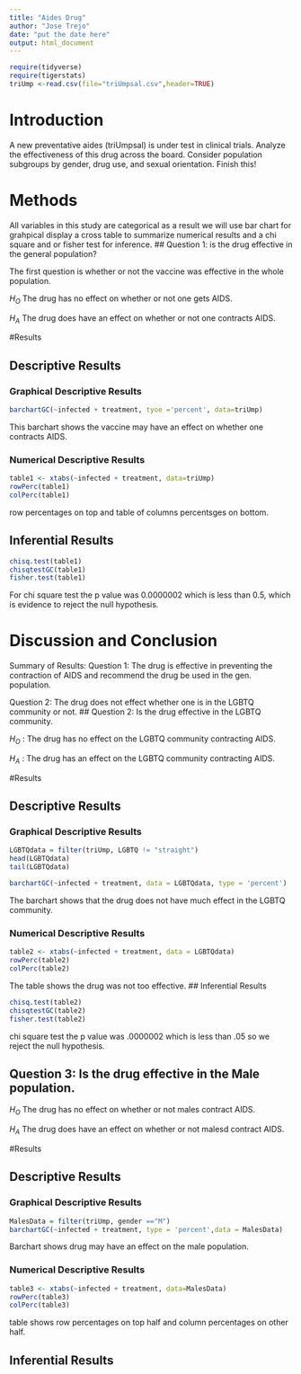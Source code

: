 ```yaml
---
title: "Aides Drug"
author: "Jose Trejo"
date: "put the date here"
output: html_document
---
```


```r
require(tidyverse)
require(tigerstats)
triUmp <-read.csv(file="triUmpsal.csv",header=TRUE)
```

# Introduction

<!--In this section you explain what you are trying to show.  Where did the data come from?  What is the research or other question you are trying to answer?.  If you skimp in this section expect to be marked down in your grade. Paint a picture of the project a couple of paragraphs is expected!-->

A new  preventative aides (triUmpsal) is under test in clinical trials. Analyze the effectiveness of this drug across the board. Consider population subgroups by gender, drug use, and sexual orientation. Finish this!

# Methods

<!--Decide on your methods:  use "variable analysis" or other appropriate descriptors.  Make sure to choose at least one graphical method and at least one numerical method. Discuss what data manipulations may be needed for example subsetting or other binning procedures and what sort of graphical displays and inferential tools will be used!-->
All variables in this study are categorical as a result we will use bar chart for grahpical display a cross table to summarize numerical results and a chi square and or fisher test for inference. 
## Question 1: is the drug effective in the general population?

The first question is whether or not the vaccine was effective in the whole population. 

$H_O$ The drug has no effect on whether or not one gets AIDS.

$H_A$ The drug does have an effect on whether or not one contracts AIDS.

#Results

<!--Divide this section into two sub-sections:  One for your descriptive  results and one for your inferential results.!-->

## Descriptive Results

### Graphical Descriptive Results

<!--Graphical results here.  Make sure to show your code.  Provide appropriate labels for axes, giving units if possible, and provide a good title for the graph, too.  Use the graphical results to describe the patterns if any that exist in the data as focused toward the research question. Bottom line is to explain the features of the graph that are relevant to conforming or departing to what is expected by your null hypothesis !-->

```r
barchartGC(~infected + treatment, tyoe ='percent', data=triUmp)
```

This barchart shows the vaccine may have an effect on whether one contracts AIDS.

### Numerical Descriptive Results

<!--Numerical results go here. Use the numerical results to describe the patterns if any that exist in the data as focused toward the research question!-->
```r
table1 <- xtabs(~infected + treatment, data=triUmp)
rowPerc(table1)
colPerc(table1)
```

row percentages on top and table of columns percentsges on bottom.

## Inferential Results

<!--State hypothesis clearly.  Make sure your discussion of the inferential test covers all the aspects that the test output produces, such as test statistic, p-value etc.  Make a decision about the null hypothesis, explain the assumptions on which the selected test/procedure was based, and why the chosen procedure satisfys the assumptions and is appropriate to answer the research question!-->

```r
chisq.test(table1)
chisqtestGC(table1)
fisher.test(table1)
```

For chi square test the p value was 0.0000002 which is less than 0.5, which is evidence to reject the null hypothesis. 

# Discussion and Conclusion

<!--Discussion and conclusion here.  If you found a relationship be sure to consider whether the relationship occurs because one of the variavbles causes the other, or whether they perhasps are related for some other reason.  Watch the chapter 6 videos from the GeorgeTown videos collection.!-->
Summary of Results: 
Question 1: The drug is effective in preventing the contraction of AIDS and recommend the drug be used in the gen. population. 

Question 2: The drug does not effect whether one is in the LGBTQ community or not. 
## Question 2: Is the drug effective in the LGBTQ community. 

$H_O$ : The drug has no effect on the LGBTQ community contracting AIDS. 

$H_A$ : The drug has an effect on the LGBTQ community contracting AIDS. 

#Results

<!--Divide this section into two sub-sections:  One for your descriptive  results and one for your inferential results.!-->

## Descriptive Results

### Graphical Descriptive Results

<!--Graphical results here.  Make sure to show your code.  Provide appropriate labels for axes, giving units if possible, and provide a good title for the graph, too.  Use the graphical results to describe the patterns if any that exist in the data as focused toward the research question. Bottom line is to explain the features of the graph that are relevant to conforming or departing to what is expected by your null hypothesis !-->

```r
LGBTQdata = filter(triUmp, LGBTQ != "straight")
head(LGBTQdata)
tail(LGBTQdata)

barchartGC(~infected + treatment, data = LGBTQdata, type = 'percent')
```

The barchart shows that the drug does not have much effect in the LGBTQ community.

### Numerical Descriptive Results

<!--Numerical results go here. Use the numerical results to describe the patterns if any that exist in the data as focused toward the research question!-->

```r
table2 <- xtabs(~infected + treatment, data = LGBTQdata)
rowPerc(table2)
colPerc(table2)
```

The table shows the drug was not too effective. 
## Inferential Results

<!--State hypothesis clearly.  Make sure your discussion of the inferential test covers all the aspects that the test output produces, such as test statistic, p-value etc.  Make a decision about the null hypothesis, explain the assumptions on which the selected test/procedure was based, and why the chosen procedure satisfys the assumptions and is appropriate to answer the research question!-->

```r
chisq.test(table2)
chisqtestGC(table2)
fisher.test(table2)
```

chi square test the p value was .0000002 which is less than .05 so we reject the null hypothesis. 

## Question 3: Is the drug effective in the Male population. 

$H_O$ The drug has no effect on whether or not males contract AIDS.

$H_A$ The drug does have an effect on whether or not malesd contract AIDS.

#Results

<!--Divide this section into two sub-sections:  One for your descriptive  results and one for your inferential results.!-->

## Descriptive Results

### Graphical Descriptive Results

<!--Graphical results here.  Make sure to show your code.  Provide appropriate labels for axes, giving units if possible, and provide a good title for the graph, too.  Use the graphical results to describe the patterns if any that exist in the data as focused toward the research question. Bottom line is to explain the features of the graph that are relevant to conforming or departing to what is expected by your null hypothesis !-->

```r
MalesData = filter(triUmp, gender =="M")
barchartGC(~infected + treatment, type = 'percent',data = MalesData)
```

Barchart shows drug may have an effect on the male population.

### Numerical Descriptive Results

<!--Numerical results go here. Use the numerical results to describe the patterns if any that exist in the data as focused toward the research question!-->

```r
table3 <- xtabs(~infected + treatment, data=MalesData)
rowPerc(table3)
colPerc(table3)
```

table shows row percentages on top half and column percentages on other half. 


## Inferential Results

<!--State hypothesis clearly.  Make sure your discussion of the inferential test covers all the aspects that the test output produces, such as test statistic, p-value etc.  Make a decision about the null hypothesis, explain the assumptions on which the selected test/procedure was based, and why the chosen procedure satisfys the assumptions and is appropriate to answer the research question!-->

